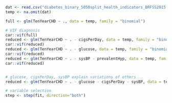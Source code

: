 ```r

dat <- read.csv("diabetes_binary_5050split_health_indicators_BRFSS2015.csv", header = T)
temp <- na.omit(dat)

full <- glm(TenYearCHD ~ ., data = temp, family = "binomial")

# VIF diagnosis
car::vif(full)
reduced <- glm(TenYearCHD ~ . - cigsPerDay, data = temp, family = "binomial")
car::vif(reduced)
reduced <- glm(TenYearCHD ~ . - glucose, data = temp, family = "binomial")
car::vif(reduced)
reduced <- glm(TenYearCHD ~ . - sysBP - prevalentHyp, data = temp, family = "binomial")
car::vif(reduced)


# glucose, cigsPerDay, sysBP explain variations of others
reduced <- glm(TenYearCHD ~ . - glucose - cigsPerDay - sysBP, data = temp, family = "binomial")

# variable selection
step <- step(fit, direction="both")
```

